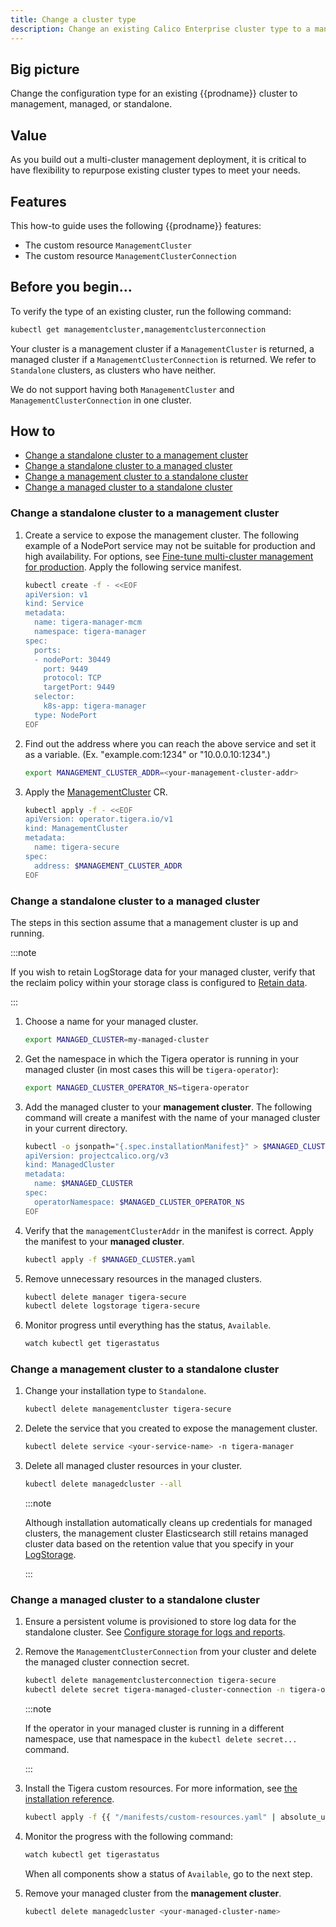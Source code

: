 ```yaml
---
title: Change a cluster type
description: Change an existing Calico Enterprise cluster type to a management cluster, a managed cluster, or standalone. 
---
```


## Big picture

Change the configuration type for an existing {{prodname}} cluster to management, managed, or standalone. 

## Value

As you build out a multi-cluster management deployment, it is critical to have flexibility to repurpose existing cluster types to meet your needs. 

## Features

This how-to guide uses the following {{prodname}} features:

- The custom resource `ManagementCluster`
- The custom resource `ManagementClusterConnection`

## Before you begin…

To verify the type of an existing cluster, run the following command:
```bash
kubectl get managementcluster,managementclusterconnection
```
Your cluster is a management cluster if a `ManagementCluster` is returned, a managed cluster if a `ManagementClusterConnection` is returned. 
We refer to `Standalone` clusters, as clusters who have neither.

We do not support having both `ManagementCluster` and `ManagementClusterConnection` in one cluster. 

## How to
- [Change a standalone cluster to a management cluster](#change-a-standalone-cluster-to-a-management-cluster)
- [Change a standalone cluster to a managed cluster](#change-a-standalone-cluster-to-a-managed-cluster)
- [Change a management cluster to a standalone cluster](#change-a-management-cluster-to-a-standalone-cluster)
- [Change a managed cluster to a standalone cluster](#change-a-managed-cluster-to-a-standalone-cluster)

### Change a standalone cluster to a management cluster

1. Create a service to expose the management cluster. 
   The following example of a NodePort service may not be suitable for production and high availability. For options, see [Fine-tune multi-cluster management for production](fine-tune-deployment.mdx).
   Apply the following service manifest.

   ```bash
   kubectl create -f - <<EOF
   apiVersion: v1
   kind: Service
   metadata:
     name: tigera-manager-mcm
     namespace: tigera-manager
   spec:
     ports:
     - nodePort: 30449
       port: 9449
       protocol: TCP
       targetPort: 9449
     selector:
       k8s-app: tigera-manager
     type: NodePort
   EOF
   ```

1. Find out the address where you can reach the above service and set it as a variable. (Ex. "example.com:1234" or "10.0.0.10:1234".)
   ```bash
   export MANAGEMENT_CLUSTER_ADDR=<your-management-cluster-addr>
   ```

1. Apply the [ManagementCluster](/reference/installation/api) CR.

   ```bash
   kubectl apply -f - <<EOF
   apiVersion: operator.tigera.io/v1
   kind: ManagementCluster
   metadata:
     name: tigera-secure
   spec:
     address: $MANAGEMENT_CLUSTER_ADDR
   EOF
   ```

   
### Change a standalone cluster to a managed cluster

The steps in this section assume that a management cluster is up and running.

:::note

If you wish to retain LogStorage data for your managed cluster, verify that the reclaim policy within your storage class is configured to [Retain data](https://kubernetes.io/docs/concepts/storage/persistent-volumes/#reclaiming).

:::

1. Choose a name for your managed cluster.
   ```bash
   export MANAGED_CLUSTER=my-managed-cluster
   ```

1. Get the namespace in which the Tigera operator is running in your managed cluster (in most cases this will be `tigera-operator`):
   ```bash
   export MANAGED_CLUSTER_OPERATOR_NS=tigera-operator
   ```

1. Add the managed cluster to your **management cluster**. The following command will
   create a manifest with the name of your managed cluster in your current directory.
   ```bash
   kubectl -o jsonpath="{.spec.installationManifest}" > $MANAGED_CLUSTER.yaml create -f - <<EOF
   apiVersion: projectcalico.org/v3
   kind: ManagedCluster
   metadata:
     name: $MANAGED_CLUSTER
   spec:
     operatorNamespace: $MANAGED_CLUSTER_OPERATOR_NS
   EOF
   ```
1. Verify that the `managementClusterAddr` in the manifest is correct. Apply the manifest to your **managed cluster**.
   ```bash
   kubectl apply -f $MANAGED_CLUSTER.yaml
   ```
1. Remove unnecessary resources in the managed clusters.
   ```bash
   kubectl delete manager tigera-secure
   kubectl delete logstorage tigera-secure
   ```
1. Monitor progress until everything has the status, `Available`.
   ```bash
   watch kubectl get tigerastatus
   ```

### Change a management cluster to a standalone cluster

1. Change your installation type to `Standalone`.
   ```bash
   kubectl delete managementcluster tigera-secure
   ```
1. Delete the service that you created to expose the management cluster.
   ```bash
   kubectl delete service <your-service-name> -n tigera-manager
   ```
1. Delete all managed cluster resources in your cluster.
   ```bash
   kubectl delete managedcluster --all
   ```
   :::note

   Although installation automatically cleans up credentials for managed clusters, the management cluster Elasticsearch still retains managed cluster data based on the retention value that you specify in your [LogStorage](/reference/installation/api).
   
   :::

### Change a managed cluster to a standalone cluster

1. Ensure a persistent volume is provisioned to store log data for the standalone cluster. 
  See [Configure storage for logs and reports](../../getting-started/create-storage.mdx).

1. Remove the `ManagementClusterConnection` from your cluster and delete the managed cluster connection secret.
   ```bash
   kubectl delete managementclusterconnection tigera-secure
   kubectl delete secret tigera-managed-cluster-connection -n tigera-operator
   ```
   :::note

   If the operator in your managed cluster is running in a different namespace, use that namespace in the `kubectl delete secret...` command.
   
   :::

1. Install the Tigera custom resources. 
   For more information, see [the installation reference](/reference/installation/api).
   ```bash
   kubectl apply -f {{ "/manifests/custom-resources.yaml" | absolute_url }}
   ```
1. Monitor the progress with the following command:
   ```bash
   watch kubectl get tigerastatus
   ```
   When all components show a status of `Available`, go to the next step.
1. Remove your managed cluster from the **management cluster**.
   ```bash
   kubectl delete managedcluster <your-managed-cluster-name>
   ```
